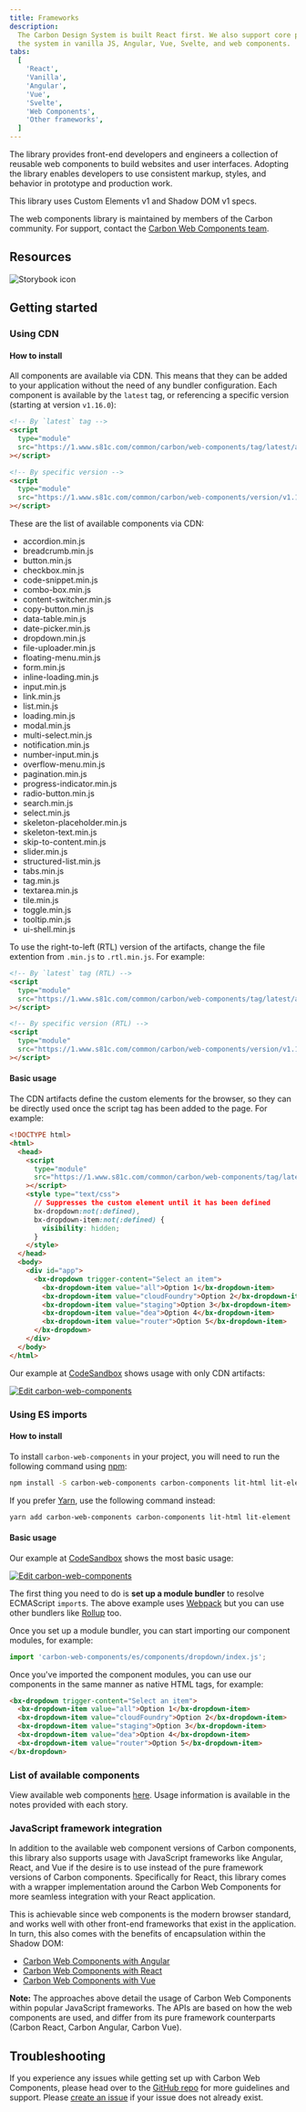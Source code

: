 ```yaml
---
title: Frameworks
description:
  The Carbon Design System is built React first. We also support core parts of
  the system in vanilla JS, Angular, Vue, Svelte, and web components.
tabs:
  [
    'React',
    'Vanilla',
    'Angular',
    'Vue',
    'Svelte',
    'Web Components',
    'Other frameworks',
  ]
---
```


<PageDescription>

The library provides front-end developers and engineers a collection of reusable
web components to build websites and user interfaces. Adopting the library
enables developers to use consistent markup, styles, and behavior in prototype
and production work.

This library uses Custom Elements v1 and Shadow DOM v1 specs.

</PageDescription>

<InlineNotification>

The web components library is maintained by members of the Carbon community. For
support, contact the
[Carbon Web Components team](https://github.com/carbon-design-system/carbon-web-components/issues/new/choose).

</InlineNotification>

## Resources

<Row className="resource-card-group">
<Column colLg={4} colMd={4} noGutterSm>
  <ResourceCard
    subTitle="Carbon Web Components"
    href="https://web-components.carbondesignsystem.com"
    >

![Storybook icon](images/storybook.svg)

  </ResourceCard>
</Column>
  <Column colMd={4} colLg={4} noGutterSm>
    <ResourceCard
      subTitle="Try web components with CodeSandbox"
      href="https://codesandbox.io/s/github/carbon-design-system/carbon-web-components/tree/main/examples/codesandbox/basic"
    >
      <MdxIcon name="codesandbox" />
    </ResourceCard>
  </Column>
</Row>

## Getting started

### Using CDN

#### How to install

All components are available via CDN. This means that they can be added to your
application without the need of any bundler configuration. Each component is
available by the `latest` tag, or referencing a specific version (starting at
version `v1.16.0`):

```html
<!-- By `latest` tag -->
<script
  type="module"
  src="https://1.www.s81c.com/common/carbon/web-components/tag/latest/accordion.min.js"
></script>

<!-- By specific version -->
<script
  type="module"
  src="https://1.www.s81c.com/common/carbon/web-components/version/v1.16.0/accordion.min.js"
></script>
```

These are the list of available components via CDN:

- accordion.min.js
- breadcrumb.min.js
- button.min.js
- checkbox.min.js
- code-snippet.min.js
- combo-box.min.js
- content-switcher.min.js
- copy-button.min.js
- data-table.min.js
- date-picker.min.js
- dropdown.min.js
- file-uploader.min.js
- floating-menu.min.js
- form.min.js
- inline-loading.min.js
- input.min.js
- link.min.js
- list.min.js
- loading.min.js
- modal.min.js
- multi-select.min.js
- notification.min.js
- number-input.min.js
- overflow-menu.min.js
- pagination.min.js
- progress-indicator.min.js
- radio-button.min.js
- search.min.js
- select.min.js
- skeleton-placeholder.min.js
- skeleton-text.min.js
- skip-to-content.min.js
- slider.min.js
- structured-list.min.js
- tabs.min.js
- tag.min.js
- textarea.min.js
- tile.min.js
- toggle.min.js
- tooltip.min.js
- ui-shell.min.js

To use the right-to-left (RTL) version of the artifacts, change the file
extention from `.min.js` to `.rtl.min.js`. For example:

```html
<!-- By `latest` tag (RTL) -->
<script
  type="module"
  src="https://1.www.s81c.com/common/carbon/web-components/tag/latest/accordion.rtl.min.js"
></script>

<!-- By specific version (RTL) -->
<script
  type="module"
  src="https://1.www.s81c.com/common/carbon/web-components/version/v1.16.0/accordion.rtl.min.js"
></script>
```

#### Basic usage

The CDN artifacts define the custom elements for the browser, so they can be
directly used once the script tag has been added to the page. For example:

```html
<!DOCTYPE html>
<html>
  <head>
    <script
      type="module"
      src="https://1.www.s81c.com/common/carbon/web-components/tag/latest/dropdown.min.js"
    ></script>
    <style type="text/css">
      // Suppresses the custom element until it has been defined
      bx-dropdown:not(:defined),
      bx-dropdown-item:not(:defined) {
        visibility: hidden;
      }
    </style>
  </head>
  <body>
    <div id="app">
      <bx-dropdown trigger-content="Select an item">
        <bx-dropdown-item value="all">Option 1</bx-dropdown-item>
        <bx-dropdown-item value="cloudFoundry">Option 2</bx-dropdown-item>
        <bx-dropdown-item value="staging">Option 3</bx-dropdown-item>
        <bx-dropdown-item value="dea">Option 4</bx-dropdown-item>
        <bx-dropdown-item value="router">Option 5</bx-dropdown-item>
      </bx-dropdown>
    </div>
  </body>
</html>
```

Our example at [CodeSandbox](https://codesandbox.io) shows usage with only CDN
artifacts:

[![Edit carbon-web-components](https://codesandbox.io/static/img/play-codesandbox.svg)](https://codesandbox.io/s/github/carbon-design-system/carbon-web-components/tree/main/examples/codesandbox/cdn)

### Using ES imports

#### How to install

To install `carbon-web-components` in your project, you will need to run the
following command using [npm](https://www.npmjs.com/):

```bash
npm install -S carbon-web-components carbon-components lit-html lit-element
```

If you prefer [Yarn](https://yarnpkg.com/en/), use the following command
instead:

```bash
yarn add carbon-web-components carbon-components lit-html lit-element
```

#### Basic usage

Our example at [CodeSandbox](https://codesandbox.io) shows the most basic usage:

[![Edit carbon-web-components](https://codesandbox.io/static/img/play-codesandbox.svg)](https://codesandbox.io/s/github/carbon-design-system/carbon-web-components/tree/main/examples/codesandbox/basic)

The first thing you need to do is **set up a module bundler** to resolve
ECMAScript `import`s. The above example uses [Webpack](https://webpack.js.org)
but you can use other bundlers like [Rollup](https://rollupjs.org/) too.

Once you set up a module bundler, you can start importing our component modules,
for example:

```javascript
import 'carbon-web-components/es/components/dropdown/index.js';
```

Once you've imported the component modules, you can use our components in the
same manner as native HTML tags, for example:

```html
<bx-dropdown trigger-content="Select an item">
  <bx-dropdown-item value="all">Option 1</bx-dropdown-item>
  <bx-dropdown-item value="cloudFoundry">Option 2</bx-dropdown-item>
  <bx-dropdown-item value="staging">Option 3</bx-dropdown-item>
  <bx-dropdown-item value="dea">Option 4</bx-dropdown-item>
  <bx-dropdown-item value="router">Option 5</bx-dropdown-item>
</bx-dropdown>
```

### List of available components

View available web components
[here](https://web-components.carbondesignsystem.com). Usage information is
available in the notes provided with each story.

### JavaScript framework integration

In addition to the available web component versions of Carbon components, this
library also supports usage with JavaScript frameworks like Angular, React, and
Vue if the desire is to use instead of the pure framework versions of Carbon
components. Specifically for React, this library comes with a wrapper
implementation around the Carbon Web Components for more seamless integration
with your React application.

This is achievable since web components is the modern browser standard, and
works well with other front-end frameworks that exist in the application. In
turn, this also comes with the benefits of encapsulation within the Shadow DOM:

- [Carbon Web Components with Angular](https://web-components.carbondesignsystem.com/angular/index.html)
- [Carbon Web Components with React](https://web-components.carbondesignsystem.com/react/index.html)
- [Carbon Web Components with Vue](https://web-components.carbondesignsystem.com/vue/index.html)

<InlineNotification>

**Note:** The approaches above detail the usage of Carbon Web Components within
popular JavaScript frameworks. The APIs are based on how the web components are
used, and differ from its pure framework counterparts (Carbon React, Carbon
Angular, Carbon Vue).

</InlineNotification>

## Troubleshooting

If you experience any issues while getting set up with Carbon Web Components,
please head over to the
[GitHub repo](https://github.com/carbon-design-system/carbon-web-components) for
more guidelines and support. Please
[create an issue](https://github.com/carbon-design-system/carbon-web-components/issues)
if your issue does not already exist.
